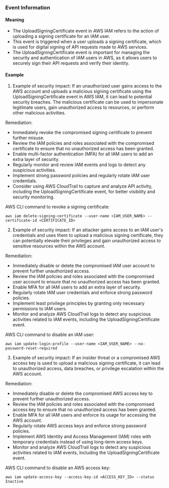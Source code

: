 
### Event Information

#### Meaning

- The UploadSigningCertificate event in AWS IAM refers to the action of uploading a signing certificate for an IAM user.
- This event is triggered when a user uploads a signing certificate, which is used for digital signing of API requests made to AWS services.
- The UploadSigningCertificate event is important for managing the security and authentication of IAM users in AWS, as it allows users to securely sign their API requests and verify their identity.

#### Example

1. Example of security impact: If an unauthorized user gains access to the AWS account and uploads a malicious signing certificate using the UploadSigningCertificate event in AWS IAM, it can lead to potential security breaches. The malicious certificate can be used to impersonate legitimate users, gain unauthorized access to resources, or perform other malicious activities.

Remediation:
- Immediately revoke the compromised signing certificate to prevent further misuse.
- Review the IAM policies and roles associated with the compromised certificate to ensure that no unauthorized access has been granted.
- Enable multi-factor authentication (MFA) for all IAM users to add an extra layer of security.
- Regularly monitor and review IAM events and logs to detect any suspicious activities.
- Implement strong password policies and regularly rotate IAM user credentials.
- Consider using AWS CloudTrail to capture and analyze API activity, including the UploadSigningCertificate event, for better visibility and security monitoring.

AWS CLI command to revoke a signing certificate:
```
aws iam delete-signing-certificate --user-name <IAM_USER_NAME> --certificate-id <CERTIFICATE_ID>
```

2. Example of security impact: If an attacker gains access to an IAM user's credentials and uses them to upload a malicious signing certificate, they can potentially elevate their privileges and gain unauthorized access to sensitive resources within the AWS account.

Remediation:
- Immediately disable or delete the compromised IAM user account to prevent further unauthorized access.
- Review the IAM policies and roles associated with the compromised user account to ensure that no unauthorized access has been granted.
- Enable MFA for all IAM users to add an extra layer of security.
- Regularly rotate IAM user credentials and enforce strong password policies.
- Implement least privilege principles by granting only necessary permissions to IAM users.
- Monitor and analyze AWS CloudTrail logs to detect any suspicious activities related to IAM events, including the UploadSigningCertificate event.

AWS CLI command to disable an IAM user:
```
aws iam update-login-profile --user-name <IAM_USER_NAME> --no-password-reset-required
```

3. Example of security impact: If an insider threat or a compromised AWS access key is used to upload a malicious signing certificate, it can lead to unauthorized access, data breaches, or privilege escalation within the AWS account.

Remediation:
- Immediately disable or delete the compromised AWS access key to prevent further unauthorized access.
- Review the IAM policies and roles associated with the compromised access key to ensure that no unauthorized access has been granted.
- Enable MFA for all IAM users and enforce its usage for accessing the AWS account.
- Regularly rotate AWS access keys and enforce strong password policies.
- Implement AWS Identity and Access Management (IAM) roles with temporary credentials instead of using long-term access keys.
- Monitor and analyze AWS CloudTrail logs to detect any suspicious activities related to IAM events, including the UploadSigningCertificate event.

AWS CLI command to disable an AWS access key:
```
aws iam update-access-key --access-key-id <ACCESS_KEY_ID> --status Inactive
```

